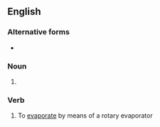 ==English==

===Alternative forms===
* {{l|en|rotavape}}

===Noun===
{{en-noun}}

# {{synonym of|rotary evaporator|lang=en}}

===Verb===
{{en-verb|rotavapp}}

# To [[evaporate]] by means of a rotary evaporator